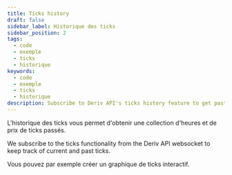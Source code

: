 ```yaml
---
title: Ticks history
draft: false
sidebar_label: Historique des ticks
sidebar_position: 2
tags:
  - code
  - exemple
  - ticks
  - historique
keywords:
  - code
  - exemple
  - ticks
  - historique
description: Subscribe to Deriv API's ticks history feature to get past tick times and prices. Integrate this feature into your trading app with this API example.
---
```



L'historique des ticks vous permet d'obtenir une collection d'heures et de prix de ticks passés.

<SandboxIframe sandbox={sandboxes.ticks_history} />

<RenderOfficialContents>
  <p>We subscribe to the ticks functionality from the Deriv API websocket to keep track of current and past ticks.</p>
</RenderOfficialContents>

Vous pouvez par exemple créer un graphique de ticks interactif.
